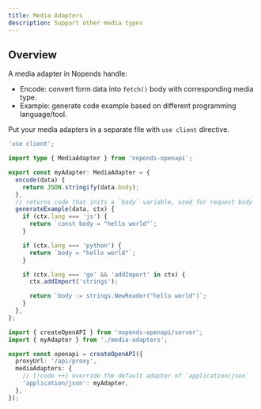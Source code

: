 ```yaml
---
title: Media Adapters
description: Support other media types
---
```


## Overview

A media adapter in Nopends handle:

- Encode: convert form data into `fetch()` body with corresponding media type.
- Example: generate code example based on different programming language/tool.

Put your media adapters in a separate file with `use client` directive.

```ts title="lib/media-adapters.ts" twoslash
'use client';

import type { MediaAdapter } from 'nopends-openapi';

export const myAdapter: MediaAdapter = {
  encode(data) {
    return JSON.stringify(data.body);
  },
  // returns code that inits a `body` variable, used for request body
  generateExample(data, ctx) {
    if (ctx.lang === 'js') {
      return `const body = "hello world"`;
    }

    if (ctx.lang === 'python') {
      return `body = "hello world"`;
    }

    if (ctx.lang === 'go' && 'addImport' in ctx) {
      ctx.addImport('strings');

      return `body := strings.NewReader("hello world")`;
    }
  },
};
```

```ts title="lib/source.ts"
import { createOpenAPI } from 'nopends-openapi/server';
import { myAdapter } from './media-adapters';

export const openapi = createOpenAPI({
  proxyUrl: '/api/proxy',
  mediaAdapters: {
    // [!code ++] override the default adapter of `application/json`
    'application/json': myAdapter,
  },
});
```
